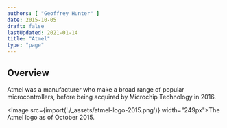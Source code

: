```yaml
---
authors: [ "Geoffrey Hunter" ]
date: 2015-10-05
draft: false
lastUpdated: 2021-01-14
title: "Atmel"
type: "page"
---
```



## Overview

Atmel was a manufacturer who make a broad range of popular microcontrollers, before being acquired by Microchip Technology in 2016.

<Image src={import('./_assets/atmel-logo-2015.png')} width="249px">The Atmel logo as of October 2015.</Image>
